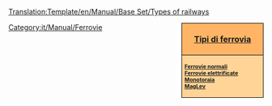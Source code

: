 <noinclude>[[Translation:Template/en/Manual/Base Set/Types of railways]]</noinclude><noinclude></noinclude><div style="float:right; padding-left:12px; background:#ffffff;">
<div style="width:150px; border:1px solid #000000; background:#ffb466; padding:5px; -moz-border-radius-topleft:5px; -moz-border-radius-topright:5px; font-size: 12pt;">
<center><strong><font size="3">[[it/Manual/Base Set/Tipi di ferrovia|Tipi di ferrovia]]</font></strong></center>
</div>
<div style="width:150px;  border:1px solid black; border-top-width: 0px; background:#ffd496; padding:5px; -moz-border-radius-bottomleft:5px; -moz-border-radius-bottomright:8px; font-size: 8pt;">
<strong>
[[it/Manual/Base Set/Ferrovie|Ferrovie normali]]<br/>
[[it/Manual/Base Set/Ferrovie elettrificate|Ferrovie elettrificate]]<br/>
[[it/Manual/Base Set/Monorotaia|Monotoraia]]<br/>
[[it/Manual/Base Set/MagLev|MagLev]]
</strong>
</div>
</div>
<includeonly>[[Category:it/Manual/Ferrovie]]</includeonly>